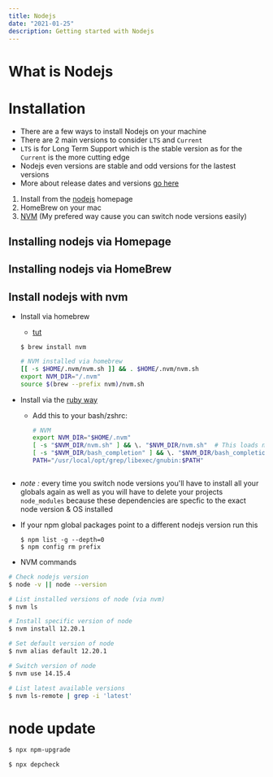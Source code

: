 ```yaml
---
title: Nodejs
date: "2021-01-25"
description: Getting started with Nodejs
---
```


# What is Nodejs




# Installation
- There are a few ways to install Nodejs on your machine
- There are 2 main versions to consider `LTS` and `Current`
- `LTS` is for Long Term Support which is the stable version as for the `Current` is the more cutting edge
- Nodejs even versions are stable and odd versions for the lastest versions
- More about release dates and versions [go here](https://nodejs.org/en/about/releases/)

1. Install from the [nodejs](https://nodejs.org/en/) homepage
2. HomeBrew on your mac
3. [NVM](https://github.com/nvm-sh/nvm) (My prefered way cause you can switch node versions easily)



## Installing nodejs via Homepage

## Installing nodejs via HomeBrew

## Install nodejs with nvm

- Install via homebrew
    - [tut](http://dev.topheman.com/install-nvm-with-homebrew-to-use-multiple-versions-of-node-and-iojs-easily/)
    ```
    $ brew install nvm
    ```

    ```sh
    # NVM installed via homebrew
    [[ -s $HOME/.nvm/nvm.sh ]] && . $HOME/.nvm/nvm.sh
    export NVM_DIR="/.nvm"
    source $(brew --prefix nvm)/nvm.sh
    ```
- Install via the [ruby way](https://github.com/nvm-sh/nvm)
    - Add this to your bash/zshrc:
        ```sh
        # NVM
        export NVM_DIR="$HOME/.nvm"
        [ -s "$NVM_DIR/nvm.sh" ] && \. "$NVM_DIR/nvm.sh"  # This loads nvm
        [ -s "$NVM_DIR/bash_completion" ] && \. "$NVM_DIR/bash_completion"  # This loads nvm bash_completion
        PATH="/usr/local/opt/grep/libexec/gnubin:$PATH"
    ```
- *note :* every time you switch node versions you'll have to install all your globals again as well as you will have to delete your projects `node_modules` because these dependencies are specfic to the exact node version & OS installed

- If your npm global packages point to a different nodejs version run this
    ```
    $ npm list -g --depth=0
    $ npm config rm prefix
    ```

- NVM commands
```sh
# Check nodejs version
$ node -v || node --version

# List installed versions of node (via nvm)
$ nvm ls

# Install specific version of node
$ nvm install 12.20.1

# Set default version of node
$ nvm alias default 12.20.1

# Switch version of node
$ nvm use 14.15.4

# List latest available versions
$ nvm ls-remote | grep -i 'latest'
```



# node update 

```sh
$ npx npm-upgrade

$ npx depcheck

```


